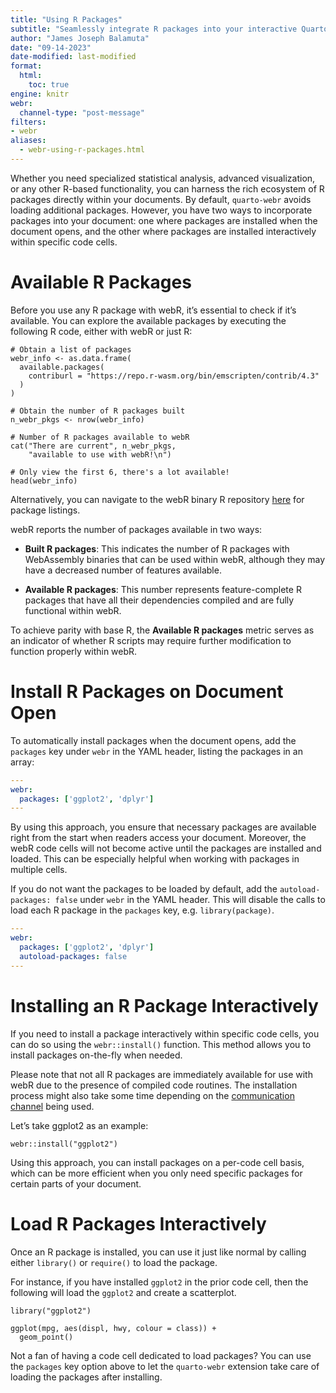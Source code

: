 ```yaml
---
title: "Using R Packages"
subtitle: "Seamlessly integrate R packages into your interactive Quarto HTML documents"
author: "James Joseph Balamuta"
date: "09-14-2023"
date-modified: last-modified
format: 
  html:
    toc: true
engine: knitr
webr:
  channel-type: "post-message"
filters:
- webr
aliases:
  - webr-using-r-packages.html
---
```


Whether you need specialized statistical analysis, advanced visualization, or any other R-based functionality, you can harness the rich ecosystem of R packages directly within your documents. By default, `quarto-webr` avoids loading additional packages. However, you have two ways to incorporate packages into your document: one where packages are installed when the document opens, and the other where packages are installed interactively within specific code cells.

# Available R Packages 

Before you use any R package with webR, it's essential to check if it's available. You can explore the available packages by executing the following R code, either with webR or just R:

```webr-r
# Obtain a list of packages
webr_info <- as.data.frame(
  available.packages(
    contriburl = "https://repo.r-wasm.org/bin/emscripten/contrib/4.3"
  )
)

# Obtain the number of R packages built
n_webr_pkgs <- nrow(webr_info)

# Number of R packages available to webR
cat("There are current", n_webr_pkgs, 
    "available to use with webR!\n")

# Only view the first 6, there's a lot available!
head(webr_info)
```

Alternatively, you can navigate to the webR binary R repository [here](https://repo.r-wasm.org/) for package listings.

::: {.callout-note}
webR reports the number of packages available in two ways:

- **Built R packages**: This indicates the number of R packages with WebAssembly binaries that can be used within webR, although they may have a decreased number of features available.

- **Available R packages**: This number represents feature-complete R packages that have all their dependencies compiled and are fully functional within webR.

To achieve parity with base R, the **Available R packages** metric serves as an indicator of whether R scripts may require further modification to function properly within webR.
:::

# Install R Packages on Document Open

To automatically install packages when the document opens, add the `packages` key under `webr` in the YAML header, listing the packages in an array:

```yaml
---
webr:
  packages: ['ggplot2', 'dplyr']
---
```

By using this approach, you ensure that necessary packages are available right from the start when readers access your document. Moreover, the webR code cells will not become active until the packages are installed and loaded. This can be especially helpful when working with packages in multiple cells.

If you do not want the packages to be loaded by default, add the `autoload-packages: false` under `webr` in the YAML header. This will disable the calls to load each R package in the `packages` key, e.g. `library(package)`.

```yaml
---
webr:
  packages: ['ggplot2', 'dplyr']
  autoload-packages: false
---
```

# Installing an R Package Interactively

If you need to install a package interactively within specific code cells, you can do so using the `webr::install()` function. This method allows you to install packages on-the-fly when needed.

:::callout-note
Please note that not all R packages are immediately available for use with webR due to the presence of compiled code routines. The installation process might also take some time depending on the [communication channel](qwebr-communication-channels.qmd#sec-service-worker) being used.
:::

Let's take ggplot2 as an example:

```webr-r
webr::install("ggplot2")
```

Using this approach, you can install packages on a per-code cell basis, which can be more efficient when you only need specific packages for certain parts of your document.


# Load R Packages Interactively

Once an R package is installed, you can use it just like normal by calling either `library()` or `require()` to load the package. 

For instance, if you have installed `ggplot2` in the prior code cell, then the following will load the `ggplot2` and create a scatterplot.

```webr-r
library("ggplot2")

ggplot(mpg, aes(displ, hwy, colour = class)) + 
  geom_point()
```


Not a fan of having a code cell dedicated to load packages? You can use the `packages` key option above to let the `quarto-webr` extension take care of loading the packages after installing. 
